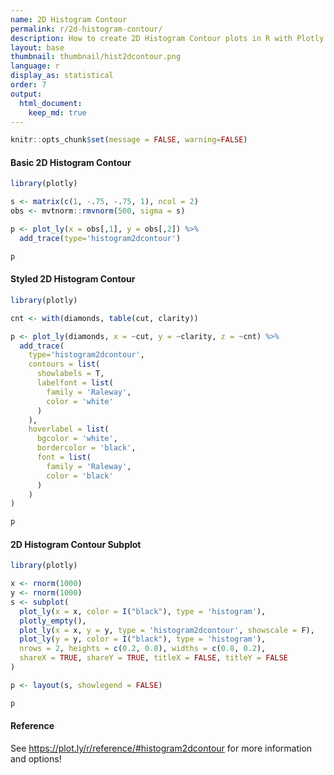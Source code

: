 ```yaml
---
name: 2D Histogram Contour
permalink: r/2d-histogram-contour/
description: How to create 2D Histogram Contour plots in R with Plotly.
layout: base
thumbnail: thumbnail/hist2dcontour.png
language: r
display_as: statistical
order: 7
output:
  html_document:
    keep_md: true
---
```


```r
knitr::opts_chunk$set(message = FALSE, warning=FALSE)
```
#### Basic 2D Histogram Contour

```r
library(plotly)

s <- matrix(c(1, -.75, -.75, 1), ncol = 2)
obs <- mvtnorm::rmvnorm(500, sigma = s)

p <- plot_ly(x = obs[,1], y = obs[,2]) %>% 
  add_trace(type='histogram2dcontour')

p
```

#### Styled 2D Histogram Contour

```r
library(plotly)

cnt <- with(diamonds, table(cut, clarity))

p <- plot_ly(diamonds, x = ~cut, y = ~clarity, z = ~cnt) %>%
  add_trace(
    type='histogram2dcontour',
    contours = list(
      showlabels = T,
      labelfont = list(
        family = 'Raleway',
        color = 'white'
      )
    ),
    hoverlabel = list(
      bgcolor = 'white',
      bordercolor = 'black',
      font = list(
        family = 'Raleway',
        color = 'black'
      )
    )
)

p
```

#### 2D Histogram Contour Subplot

```r
library(plotly)

x <- rnorm(1000)
y <- rnorm(1000)
s <- subplot(
  plot_ly(x = x, color = I("black"), type = 'histogram'), 
  plotly_empty(), 
  plot_ly(x = x, y = y, type = 'histogram2dcontour', showscale = F), 
  plot_ly(y = y, color = I("black"), type = 'histogram'),
  nrows = 2, heights = c(0.2, 0.8), widths = c(0.8, 0.2), 
  shareX = TRUE, shareY = TRUE, titleX = FALSE, titleY = FALSE
)

p <- layout(s, showlegend = FALSE)

p
```

#### Reference

See [https://plot.ly/r/reference/#histogram2dcontour](https://plot.ly/r/reference/#histogram2dcontour) for more information and options!
